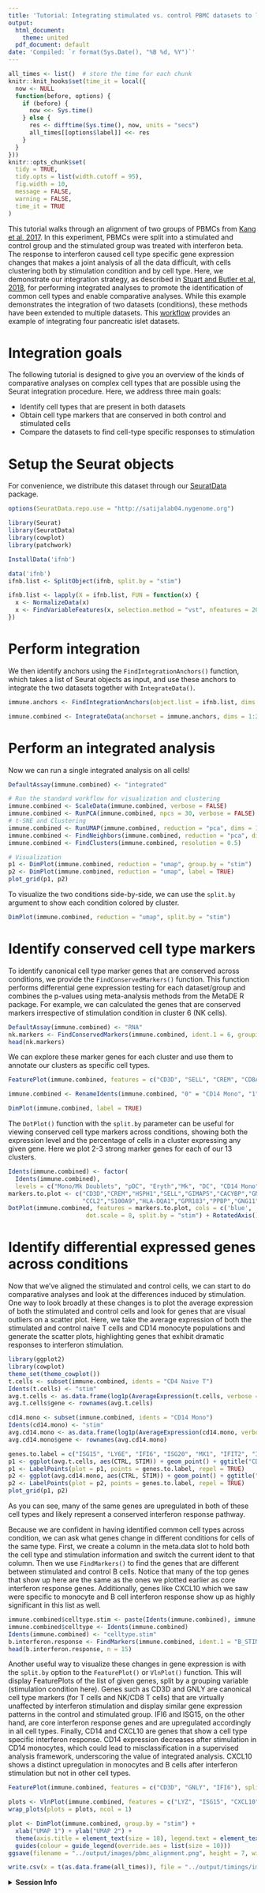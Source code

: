 ```yaml
---
title: 'Tutorial: Integrating stimulated vs. control PBMC datasets to learn cell-type specific responses'
output:
  html_document:
    theme: united
  pdf_document: default
date: 'Compiled: `r format(Sys.Date(), "%B %d, %Y")`'
---
```


```r
all_times <- list()  # store the time for each chunk
knitr::knit_hooks$set(time_it = local({
  now <- NULL
  function(before, options) {
    if (before) {
      now <<- Sys.time()
    } else {
      res <- difftime(Sys.time(), now, units = "secs")
      all_times[[options$label]] <<- res
    }
  }
}))
knitr::opts_chunk$set(
  tidy = TRUE,
  tidy.opts = list(width.cutoff = 95),
  fig.width = 10,
  message = FALSE,
  warning = FALSE,
  time_it = TRUE
)
```

This tutorial walks through an alignment of two groups of PBMCs from [Kang et al, 2017](https://www.nature.com/articles/nbt.4042). In this experiment, PBMCs were split into a stimulated and control group and the stimulated group was treated with interferon beta. The response to interferon caused cell type specific gene expression changes that makes a joint analysis of all the data difficult, with cells clustering both by stimulation condition and by cell type. Here, we demonstrate our integration strategy, as described in [Stuart and Butler et al, 2018](https://www.biorxiv.org/content/early/2018/11/02/460147), for performing integrated analyses to promote the identification of common cell types and enable comparative analyses. While this example demonstrates the integration of two datasets (conditions), these methods have been extended to multiple datasets. This [workflow](https://satijalab.org/seurat/pancreas_integration_label_transfer.html) provides an example of integrating four pancreatic islet datasets.

# Integration goals

The following tutorial is designed to give you an overview of the kinds of comparative analyses on complex cell types that are possible using the Seurat integration procedure. Here, we address three main goals:

* Identify cell types that are present in both datasets
* Obtain cell type markers that are conserved in both control and stimulated cells
* Compare the datasets to find cell-type specific responses to stimulation

# Setup the Seurat objects

For convenience, we distribute this dataset through our [SeuratData](https://github.com/satijalab/seurat-data) package.

```r
options(SeuratData.repo.use = "http://satijalab04.nygenome.org")
```

```r
library(Seurat)
library(SeuratData)
library(cowplot)
library(patchwork)
```

```r
InstallData('ifnb')
```

```r
data('ifnb')
ifnb.list <- SplitObject(ifnb, split.by = "stim")

ifnb.list <- lapply(X = ifnb.list, FUN = function(x) {
  x <- NormalizeData(x)
  x <- FindVariableFeatures(x, selection.method = "vst", nfeatures = 2000)
})
```

# Perform integration

We then identify anchors using the `FindIntegrationAnchors()` function, which takes a list of Seurat objects as input, and use these anchors to integrate the two datasets together with `IntegrateData()`.

```r
immune.anchors <- FindIntegrationAnchors(object.list = ifnb.list, dims = 1:20)
```
```r
immune.combined <- IntegrateData(anchorset = immune.anchors, dims = 1:20)
```

# Perform an integrated analysis

Now we can run a single integrated analysis on all cells!

```r
DefaultAssay(immune.combined) <- "integrated"

# Run the standard workflow for visualization and clustering
immune.combined <- ScaleData(immune.combined, verbose = FALSE)
immune.combined <- RunPCA(immune.combined, npcs = 30, verbose = FALSE)
# t-SNE and Clustering
immune.combined <- RunUMAP(immune.combined, reduction = "pca", dims = 1:20)
immune.combined <- FindNeighbors(immune.combined, reduction = "pca", dims = 1:20)
immune.combined <- FindClusters(immune.combined, resolution = 0.5)
```

```r
# Visualization
p1 <- DimPlot(immune.combined, reduction = "umap", group.by = "stim")
p2 <- DimPlot(immune.combined, reduction = "umap", label = TRUE)
plot_grid(p1, p2)
```

To visualize the two conditions side-by-side, we can use the `split.by` argument to show each condition colored by cluster. 

```r
DimPlot(immune.combined, reduction = "umap", split.by = "stim")
```

# Identify conserved cell type markers

To identify canonical cell type marker genes that are conserved across conditions, we provide the `FindConservedMarkers()` function. This function performs differential gene expression testing for each dataset/group and combines the p-values using meta-analysis methods from the MetaDE R package. For example, we can calculated the genes that are conserved markers irrespective of stimulation condition in cluster 6 (NK cells).  

```r
DefaultAssay(immune.combined) <- "RNA"
nk.markers <- FindConservedMarkers(immune.combined, ident.1 = 6, grouping.var = "stim", verbose = FALSE)
head(nk.markers)
```

We can explore these marker genes for each cluster and use them to annotate our clusters as specific cell types.

```r
FeaturePlot(immune.combined, features = c("CD3D", "SELL", "CREM", "CD8A", "GNLY", "CD79A", "FCGR3A", "CCL2", "PPBP"), min.cutoff = "q9")

immune.combined <- RenameIdents(immune.combined, "0" = "CD14 Mono", "1" = "CD4 Naive T", "2" = "CD4 Memory T", "3" = "CD16 Mono", "4" = "B", "5" = "CD8 T", "6" = "NK" , "7" = "T activated", "8" = "DC", "9" = "B Activated", "10" = "Mk", "11" = "pDC", "12" = "Mono/Mk Doublets", "13" = "Eryth")

DimPlot(immune.combined, label = TRUE)
```

The `DotPlot()` function with the `split.by` parameter can be useful for viewing conserved cell type markers across conditions, showing both the expression level and the percentage of cells in a cluster expressing any given gene. Here we plot 2-3 strong marker genes for each of our 13 clusters.

```r
Idents(immune.combined) <- factor(
  Idents(immune.combined),
  levels = c("Mono/Mk Doublets", "pDC", "Eryth","Mk", "DC", "CD14 Mono", "CD16 Mono", "B Activated", "B", "CD8 T", "NK", "T activated", "CD4 Naive T", "CD4 Memory T"))
markers.to.plot <- c("CD3D","CREM","HSPH1","SELL","GIMAP5","CACYBP","GNLY","NKG7","CCL5","CD8A","MS4A1","CD79A","MIR155HG","NME1","FCGR3A","VMO1",
                     "CCL2","S100A9","HLA-DQA1","GPR183","PPBP","GNG11","HBA2","HBB","TSPAN13","IL3RA","IGJ")
DotPlot(immune.combined, features = markers.to.plot, cols = c('blue', 'red'),
                      dot.scale = 8, split.by = "stim") + RotatedAxis()
```

# Identify differential expressed genes across conditions

Now that we've aligned the stimulated and control cells, we can start to do comparative analyses and look at the differences induced by stimulation. One way to look broadly at these changes is to plot the average expression of both the stimulated and control cells and look for genes that are visual outliers on a scatter plot. Here, we take the average expression of both the stimulated and control naive T cells and CD14 monocyte populations and generate the scatter plots, highlighting genes that exhibit dramatic responses to interferon stimulation. 

```r
library(ggplot2)
library(cowplot)
theme_set(theme_cowplot())
t.cells <- subset(immune.combined, idents = "CD4 Naive T")
Idents(t.cells) <- "stim"
avg.t.cells <- as.data.frame(log1p(AverageExpression(t.cells, verbose = FALSE)$RNA))
avg.t.cells$gene <- rownames(avg.t.cells)

cd14.mono <- subset(immune.combined, idents = "CD14 Mono")
Idents(cd14.mono) <- "stim"
avg.cd14.mono <- as.data.frame(log1p(AverageExpression(cd14.mono, verbose = FALSE)$RNA))
avg.cd14.mono$gene <- rownames(avg.cd14.mono)

genes.to.label = c("ISG15", "LY6E", "IFI6", "ISG20", "MX1", "IFIT2", "IFIT1", "CXCL10", "CCL8")
p1 <- ggplot(avg.t.cells, aes(CTRL, STIM)) + geom_point() + ggtitle("CD4 Naive T Cells")
p1 <- LabelPoints(plot = p1, points = genes.to.label, repel = TRUE)
p2 <- ggplot(avg.cd14.mono, aes(CTRL, STIM)) + geom_point() + ggtitle("CD14 Monocytes")
p2 <- LabelPoints(plot = p2, points = genes.to.label, repel = TRUE)
plot_grid(p1, p2)
```

As you can see, many of the same genes are upregulated in both of these cell types and likely represent a conserved interferon response pathway. 

Because we are confident in having identified common cell types across condition, we can ask what genes change in different conditions for cells of the same type. First, we create a column in the meta.data slot to hold both the cell type and stimulation information and switch the current ident to that column. Then we use `FindMarkers()` to find the genes that are different between stimulated and control B cells. Notice that many of the top genes that show up here are the same as the ones we plotted earlier as core interferon response genes. Additionally, genes like CXCL10 which we saw were specific to monocyte and B cell interferon response show up as highly significant in this list as well. 

```r
immune.combined$celltype.stim <- paste(Idents(immune.combined), immune.combined$stim, sep = "_")
immune.combined$celltype <- Idents(immune.combined)
Idents(immune.combined) <- "celltype.stim"
b.interferon.response <- FindMarkers(immune.combined, ident.1 = "B_STIM", ident.2 = "B_CTRL", verbose = FALSE)
head(b.interferon.response, n = 15)
```

Another useful way to visualize these changes in gene expression is with the `split.by` option to the `FeaturePlot()` or `VlnPlot()` function. This will display FeaturePlots of the list of given genes, split by a grouping variable (stimulation condition here). Genes such as CD3D and GNLY are canonical cell type markers (for T cells and NK/CD8 T cells) that are virtually unaffected by interferon stimulation and display similar gene expression patterns in the control and stimulated group. IFI6 and ISG15, on the other hand, are core interferon response genes and are upregulated accordingly in all cell types. Finally, CD14 and CXCL10 are genes that show a cell type specific interferon response. CD14 expression decreases after stimulation in CD14 monocytes, which could lead to misclassification in a supervised analysis framework, underscoring the value of integrated analysis. CXCL10 shows a distinct upregulation in monocytes and B cells after interferon stimulation but not in other cell types. 

```r
FeaturePlot(immune.combined, features = c("CD3D", "GNLY", "IFI6"), split.by = "stim", max.cutoff = 3, cols = c("grey", "red"))
```
```r
plots <- VlnPlot(immune.combined, features = c("LYZ", "ISG15", "CXCL10"), split.by = "stim", group.by = "celltype", pt.size = 0, combine = FALSE)
wrap_plots(plots = plots, ncol = 1)
```

```r
plot <- DimPlot(immune.combined, group.by = "stim") +
  xlab("UMAP 1") + ylab("UMAP 2") + 
  theme(axis.title = element_text(size = 18), legend.text = element_text(size = 18)) + 
  guides(colour = guide_legend(override.aes = list(size = 10)))
ggsave(filename = "../output/images/pbmc_alignment.png", height = 7, width = 12, plot = plot)
```

```r
write.csv(x = t(as.data.frame(all_times)), file = "../output/timings/immune_alignment_times.csv")
```

<details>
  <summary>**Session Info**</summary>
```r
sessionInfo()
```
</details>
